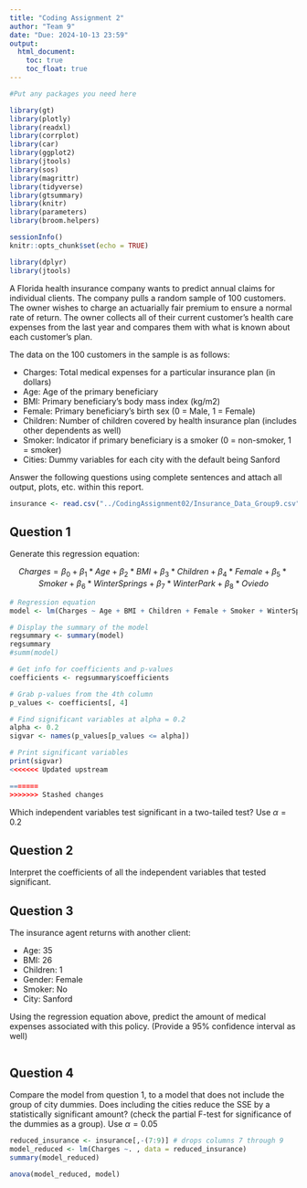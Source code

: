 ```yaml
---
title: "Coding Assignment 2"
author: "Team 9"
date: "Due: 2024-10-13 23:59"
output: 
  html_document:
    toc: true
    toc_float: true
---
```


```r
#Put any packages you need here

library(gt)
library(plotly)
library(readxl)
library(corrplot)
library(car)
library(ggplot2)
library(jtools)
library(sos)
library(magrittr)
library(tidyverse)
library(gtsummary)
library(knitr)
library(parameters)
library(broom.helpers)

sessionInfo()
knitr::opts_chunk$set(echo = TRUE)

library(dplyr)
library(jtools)

```

A Florida health insurance company wants to predict annual claims for individual clients. The company pulls a random sample of 100 customers. The owner wishes to charge an actuarially fair premium to ensure a normal rate of return. The owner collects all of their current customer’s health care expenses from the last year and compares them with what is known about each customer’s plan. 

The data on the 100 customers in the sample is as follows:

-	Charges: Total medical expenses for a particular insurance plan (in dollars)
-	Age: Age of the primary beneficiary
-	BMI: Primary beneficiary’s body mass index (kg/m2)
-	Female: Primary beneficiary’s birth sex (0 = Male, 1 = Female)
-	Children: Number of children covered by health insurance plan (includes other dependents as well)
-	Smoker: Indicator if primary beneficiary is a smoker (0 = non-smoker, 1 = smoker)
-	Cities: Dummy variables for each city with the default being Sanford

Answer the following questions using complete sentences and attach all output, plots, etc. within this report.


```r

insurance <- read.csv("../CodingAssignment02/Insurance_Data_Group9.csv")
```


## Question 1

Generate this regression equation:

$$Charges = \beta_{0}+\beta_{1}*Age+\beta_{2}*BMI+\beta_{3}*Children + \beta_{4}*Female + \beta_{5}*Smoker + \beta_{6}*WinterSprings + \beta_{7}*WinterPark + \beta_{8}*Oviedo$$

```r

# Regression equation
model <- lm(Charges ~ Age + BMI + Children + Female + Smoker + WinterSprings + WinterPark + Oviedo, data = insurance)

# Display the summary of the model
regsummary <- summary(model)
regsummary
#summ(model)

# Get info for coefficients and p-values
coefficients <- regsummary$coefficients

# Grab p-values from the 4th column
p_values <- coefficients[, 4] 

# Find significant variables at alpha = 0.2
alpha <- 0.2
sigvar <- names(p_values[p_values <= alpha])

# Print significant variables
print(sigvar)
<<<<<<< Updated upstream

=======
>>>>>>> Stashed changes
```

Which independent variables test significant in a two-tailed test? Use $\alpha = 0.2$



## Question 2

Interpret the coefficients of all the independent variables that tested significant.


## Question 3

The insurance agent returns with another client:

- Age: 35
- BMI: 26
- Children: 1
- Gender: Female
- Smoker: No
- City: Sanford

Using the regression equation above, predict the amount of medical expenses associated with this policy. (Provide a 95% confidence interval as well)

```r

```

## Question 4

Compare the model from question 1, to a model that does not include the group of city dummies. Does including the cities reduce the SSE by a statistically significant amount? (check the partial F-test for significance of the dummies as a group). Use $\alpha = 0.05$

```r

reduced_insurance <- insurance[,-(7:9)] # drops columns 7 through 9
model_reduced <- lm(Charges ~. , data = reduced_insurance) 
summary(model_reduced)

anova(model_reduced, model)

```


